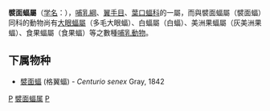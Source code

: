 {{Unreferenced|time=2019-03-31T10:36:32+00:00}}
{{Automatic taxobox
| taxon = Centurio
| authority = Gray, 1842
}}

'''襞面蝠屬'''（[[学名|学名]]：{{lang|la|''Centurio''}}），[[哺乳綱|哺乳綱]]、[[翼手目|翼手目]]、[[葉口蝠科|葉口蝠科]]的一屬，而與襞面蝠屬（襞面蝠）同科的動物尚有[[大眼蝠屬|大眼蝠屬]]（多毛大眼蝠）、白蝠屬（白蝠）、美洲果蝠屬（灰美洲果蝠）、食果蝠屬（食果蝠）等之數種[[哺乳動物|哺乳動物]]。

==下属物种==
* [[襞面蝠|襞面蝠]] (格翼蝠) - ''Centurio senex'' Gray, 1842

{{taxonbar}}
[[Category:葉口蝠科|P]]
[[Category:襞面蝠属|]]
[[Category:1842年描述的分类群|P]]

{{哺乳动物小作品}}